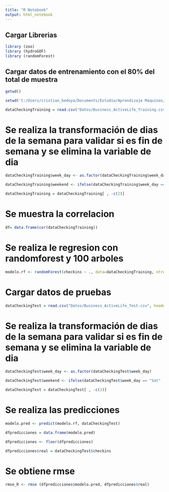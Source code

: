 ---
title: "R Notebook"
output: html_notebook
---

## Cargar Librerias

```{r}
library (zoo)
library (hydroGOF)
library (randomForest)

```
## Cargar datos de entrenamiento con el 80% del total de muestra 
```{r}
getwd()

setwd('C:/Users/cristian_bedoya/Documents/Estudio/Aprendizaje Maquinas/Taller Final/ProyectoR')

dataCheckingTraining = read.csv("Datos/Business_ActiveLife_Training.csv",sep="," , header = TRUE)

```
# Se realiza la transformación de dias de la semana para validar si es fin de semana y se elimina la variable de dia
```{r}

dataCheckingTraining$week_day <- as.factor(dataCheckingTraining$week_day) 

dataCheckingTraining$weekend <- ifelse(dataCheckingTraining$week_day == "Sat" | dataCheckingTraining$week_day == "Sun" | dataCheckingTraining$week_day == "Fri", 1, 0)

dataCheckingTraining = dataCheckingTraining[ , -c(2)]

```
# Se muestra la correlacion
```{r}

df= data.frame(cor(dataCheckingTraining))

```
# Se realiza le regresion con randomforest y 100 arboles
```{r}

modelo.rf <- randomForest(checkins ~ ., data=dataCheckingTraining, ntree=100)

```
# Cargar datos de pruebas
```{r}

dataCheckingTest = read.csv("Datos/Business_ActiveLife_Test.csv", header = TRUE, sep = ",")

```
# Se realiza la transformación de dias de la semana para validar si es fin de semana y se elimina la variable de dia
```{r}

dataCheckingTest$week_day <- as.factor(dataCheckingTest$week_day) 

dataCheckingTest$weekend <- ifelse(dataCheckingTest$week_day == "Sat" | dataCheckingTest$week_day == "Sun" | dataCheckingTest$week_day == "Fri", 1, 0)

dataCheckingTest = dataCheckingTest[ , -c(2)]

```
# Se realiza las predicciones
```{r}

modelo.pred <- predict(modelo.rf, dataCheckingTest)

dfpredicciones = data.frame(modelo.pred)

dfpredicciones <- floor(dfpredicciones)

dfpredicciones$real = dataCheckingTest$checkins

```
# Se obtiene rmse
```{r}

rmse_R <- rmse (dfpredicciones$modelo.pred, dfpredicciones$real)

```